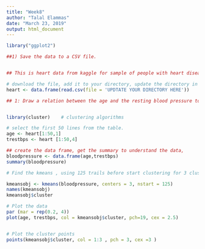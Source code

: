 ```yaml
---
title: "Week8"
author: "Talal Elammas"
date: "March 23, 2019"
output: html_document
---
```





```r
library("ggplot2")

##1) Save the data to a CSV file. 


## This is heart data from kaggle for sample of people with heart disease include some medical informations from Clevland Research Center database, can be found on kaggle https://www.kaggle.com/ronitf/heart-disease-uci/version/1

# download the file, add it to your directory, update the directory in the 
heart <- data.frame(read.csv(file = 'UPDTATE YOUR DIRECTORY HERE'))


```



```r
## 1: Draw a relation between the age and the resting blood pressure to know the development of high blood pressure in the elderly, cluster the results in 3 clusters, for the graph to be more clear, data will be 50 points.


library(cluster)    # clustering algorithms

# select the first 50 lines from the table.
age <- heart[1:50,1]
trestbps <- heart [1:50,4]

## create the data frame, get the summary to understand the data,
bloodpressure <- data.frame(age,trestbps)
summary(bloodpressure)

# Find the kmeans , using 125 trails before start clustering for 3 clusters.

kmeansobj <- kmeans(bloodpressure, centers = 3, nstart = 125)
names(kmeansobj)
kmeansobj$cluster

# Plot the data 
par (mar = rep(0.2, 4))
plot(age, trestbps, col = kmeansobj$cluster, pch=19, cex = 2.5)


# Plot the cluster points 
points(kmeansobj$cluster, col = 1:3 , pch = 3, cex =3 )



```
